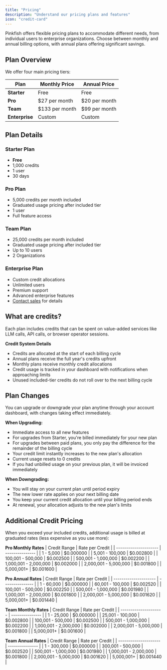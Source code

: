 ```yaml
---
title: "Pricing"
description: "Understand our pricing plans and features"
icon: "credit-card"
---
```


Pinkfish offers flexible pricing plans to accommodate different needs, from individual users to enterprise organizations. Choose between monthly and annual billing options, with annual plans offering significant savings.

## Plan Overview

We offer four main pricing tiers:

| Plan | Monthly Price | Annual Price |
|------|---------------|--------------|
| **Starter** | Free | Free |
| **Pro** | $27 per month | $20 per month |
| **Team** | $133 per month | $99 per month |
| **Enterprise** | Custom | Custom |

## Plan Details

### Starter Plan
- **Free**
- 1,000 credits 
- 1 user
- 30 days

### Pro Plan
- 5,000 credits per month included
- Graduated usage pricing after included tier
- 1 user
- Full feature access

### Team Plan
- 25,000 credits per month included
- Graduated usage pricing after included tier
- Up to 10 users
- 2 Organizations

### Enterprise Plan
- Custom credit allocations
- Unlimited users
- Premium support
- Advanced enterprise features
- [Contact sales](mailto:support@pinkfish.ai) for details

## What are credits?

Each plan includes credits that can be spent on value-added services like LLM calls, API calls, or browser operator sessions.

**Credit System Details**
- Credits are allocated at the start of each billing cycle
- Annual plans receive the full year's credits upfront
- Monthly plans receive monthly credit allocations
- Credit usage is tracked in your dashboard with notifications when approaching limits
- Unused included-tier credits do not roll over to the next billing cycle

## Plan Changes

You can upgrade or downgrade your plan anytime through your account dashboard, with changes taking effect immediately.

**When Upgrading:**
- Immediate access to all new features
- For upgrades from Starter, you're billed immediately for your new plan 
- For upgrades between paid plans, you only pay the difference for the remainder of the billing cycle
- Your credit limit instantly increases to the new plan's allocation
- Current usage resets to 0 credits
- If you had unbilled usage on your previous plan, it will be invoiced immediately 

**When Downgrading:**
- You will stay on your current plan until period expiry
- The new lower rate applies on your next billing date
- You keep your current credit allocation until your billing period ends
- At renewal, your allocation adjusts to the new plan's limits

## Additional Credit Pricing

When you exceed your included credits, additional usage is billed at graduated rates (less expensive as you use more):

**Pro Monthly Rates**
| Credit Range          | Rate per Credit |
| --------------------- | --------------- |
| 1 - 5,000             | $0.000000       |
| 5,001 - 100,000       | $0.002800       |
| 100,001 - 500,000     | $0.002500       |
| 500,001 - 1,000,000   | $0.002200       |
| 1,000,001 - 2,000,000 | $0.002000       |
| 2,000,001 - 5,000,000 | $0.001800       |
| 5,000,001+            | $0.001600       |

**Pro Annual Rates**
| Credit Range          | Rate per Credit |
| --------------------- | --------------- |
| 1 - 60,000            | $0.000000       |
| 60,001 - 100,000      | $0.002520       |
| 100,001 - 500,000     | $0.002250       |
| 500,001 - 1,000,000   | $0.001980       |
| 1,000,001 - 2,000,000 | $0.001800       |
| 2,000,001 - 5,000,000 | $0.001620       |
| 5,000,001+            | $0.001440       |

**Team Monthly Rates**
| Credit Range          | Rate per Credit |
| --------------------- | --------------- |
| 1 - 25,000            | $0.000000       |
| 25,001 - 100,000      | $0.002800       |
| 100,001 - 500,000     | $0.002500       |
| 500,001 - 1,000,000   | $0.002200       |
| 1,000,001 - 2,000,000 | $0.002000       |
| 2,000,001 - 5,000,000 | $0.001800       |
| 5,000,001+            | $0.001600       |

**Team Annual Rates**
| Credit Range          | Rate per Credit |
| --------------------- | --------------- |
| 1 - 300,000           | $0.000000       |
| 300,001 - 500,000     | $0.002520       |
| 500,001 - 1,000,000   | $0.001980       |
| 1,000,001 - 2,000,000 | $0.001800       |
| 2,000,001 - 5,000,000 | $0.001620       |
| 5,000,001+            | $0.001440       |